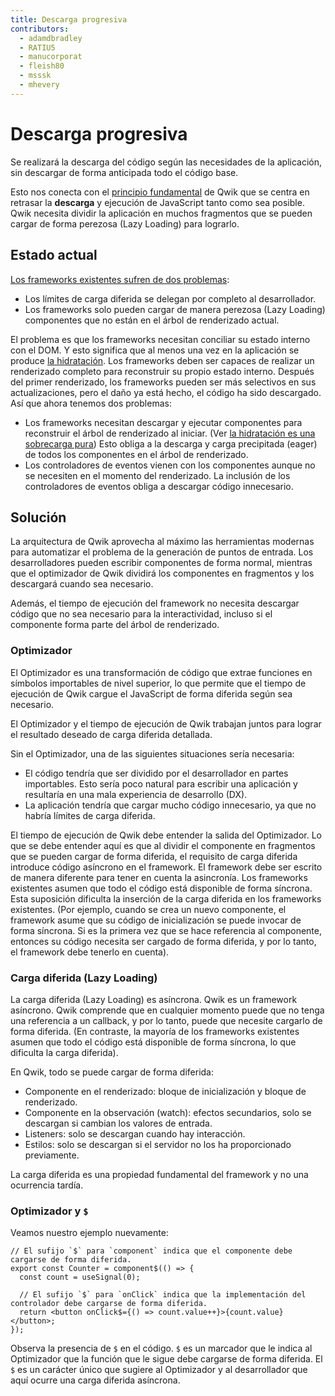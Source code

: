 ```yaml
---
title: Descarga progresiva
contributors:
  - adamdbradley
  - RATIU5
  - manucorporat
  - fleish80
  - msssk
  - mhevery
---
```


# Descarga progresiva

Se realizará la descarga del código según las necesidades de la aplicación, sin descargar de forma anticipada todo el código base.

Esto nos conecta con el [principio fundamental](../../think-qwik/index.mdx) de Qwik que se centra en retrasar la **descarga** y ejecución de JavaScript tanto como sea posible. Qwik necesita dividir la aplicación en muchos fragmentos que se pueden cargar de forma perezosa (Lazy Loading) para lograrlo.

## Estado actual

[Los frameworks existentes sufren de dos problemas](https://www.builder.io/blog/dont-blame-the-developer-for-what-the-frameworks-did):

- Los límites de carga diferida se delegan por completo al desarrollador.
- Los frameworks solo pueden cargar de manera perezosa (Lazy Loading) componentes que no están en el árbol de renderizado actual.

El problema es que los frameworks necesitan conciliar su estado interno con el DOM. Y esto significa que al menos una vez en la aplicación se produce [la hidratación](../../concepts/resumable/#resumable-vs-hydration). Los frameworks deben ser capaces de realizar un renderizado completo para reconstruir su propio estado interno. Después del primer renderizado, los frameworks pueden ser más selectivos en sus actualizaciones, pero el daño ya está hecho, el código ha sido descargado. Así que ahora tenemos dos problemas:

- Los frameworks necesitan descargar y ejecutar componentes para reconstruir el árbol de renderizado al iniciar. (Ver [la hidratación es una sobrecarga pura](https://www.builder.io/blog/hydration-is-pure-overhead)) Esto obliga a la descarga y carga precipitada (eager) de todos los componentes en el árbol de renderizado.
- Los controladores de eventos vienen con los componentes aunque no se necesiten en el momento del renderizado. La inclusión de los controladores de eventos obliga a descargar código innecesario.

## Solución

La arquitectura de Qwik aprovecha al máximo las herramientas modernas para automatizar el problema de la generación de puntos de entrada. Los desarrolladores pueden escribir componentes de forma normal, mientras que el optimizador de Qwik dividirá los componentes en fragmentos y los descargará cuando sea necesario.

Además, el tiempo de ejecución del framework no necesita descargar código que no sea necesario para la interactividad, incluso si el componente forma parte del árbol de renderizado.

### Optimizador

El Optimizador es una transformación de código que extrae funciones en símbolos importables de nivel superior, lo que permite que el tiempo de ejecución de Qwik cargue el JavaScript de forma diferida según sea necesario.

El Optimizador y el tiempo de ejecución de Qwik trabajan juntos para lograr el resultado deseado de carga diferida detallada.

Sin el Optimizador, una de las siguientes situaciones sería necesaria:

- El código tendría que ser dividido por el desarrollador en partes importables. Esto sería poco natural para escribir una aplicación y resultaría en una mala experiencia de desarrollo (DX).
- La aplicación tendría que cargar mucho código innecesario, ya que no habría límites de carga diferida.

El tiempo de ejecución de Qwik debe entender la salida del Optimizador. Lo que se debe entender aquí es que al dividir el componente en fragmentos que se pueden cargar de forma diferida, el requisito de carga diferida introduce código asíncrono en el framework. El framework debe ser escrito de manera diferente para tener en cuenta la asincronía. Los frameworks existentes asumen que todo el código está disponible de forma síncrona. Esta suposición dificulta la inserción de la carga diferida en los frameworks existentes. (Por ejemplo, cuando se crea un nuevo componente, el framework asume que su código de inicialización se puede invocar de forma síncrona. Si es la primera vez que se hace referencia al componente, entonces su código necesita ser cargado de forma diferida, y por lo tanto, el framework debe tenerlo en cuenta).

### Carga diferida (Lazy Loading)

La carga diferida (Lazy Loading) es asíncrona. Qwik es un framework asíncrono. Qwik comprende que en cualquier momento puede que no tenga una referencia a un callback, y por lo tanto, puede que necesite cargarlo de forma diferida. (En contraste, la mayoría de los frameworks existentes asumen que todo el código está disponible de forma síncrona, lo que dificulta la carga diferida).

En Qwik, todo se puede cargar de forma diferida:

- Componente en el renderizado: bloque de inicialización y bloque de renderizado.
- Componente en la observación (watch): efectos secundarios, solo se descargan si cambian los valores de entrada.
- Listeners: solo se descargan cuando hay interacción.
- Estilos: solo se descargan si el servidor no los ha proporcionado previamente.

La carga diferida es una propiedad fundamental del framework y no una ocurrencia tardía.

### Optimizador y `$`

Veamos nuestro ejemplo nuevamente:

```tsx
// El sufijo `$` para `component` indica que el componente debe cargarse de forma diferida.
export const Counter = component$(() => {
  const count = useSignal(0);

  // El sufijo `$` para `onClick` indica que la implementación del controlador debe cargarse de forma diferida.
  return <button onClick$={() => count.value++}>{count.value}</button>;
});
```

Observa la presencia de `$` en el código. `$` es un marcador que le indica al Optimizador que la función que le sigue debe cargarse de forma diferida. El `$` es un carácter único que sugiere al Optimizador y al desarrollador que aquí ocurre una carga diferida asíncrona.
